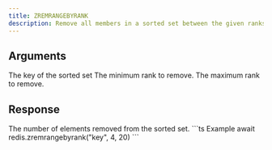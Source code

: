 ```yaml
---
title: ZREMRANGEBYRANK
description: Remove all members in a sorted set between the given ranks.
---
```



## Arguments 

<ParamField body="key" type="string" required>
  The key of the sorted set
</ParamField>

<ParamField body="min" type="number" required>
    The minimum rank to remove.
</ParamField>
<ParamField body="max" type="number" required>
    The maximum rank to remove.
</ParamField>

## Response

<ResponseField type="integer"  required>
    The number of elements removed from the sorted set.
</ResponseField>



<RequestExample>
```ts Example
await redis.zremrangebyrank("key", 4, 20)
```
</RequestExample>
